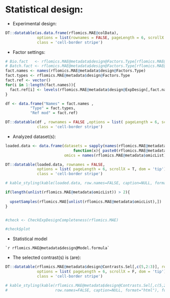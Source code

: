 <br>

# Statistical design:

* Experimental design:

<!-- ## Sample sheet overview -->

```r

DT::datatable(as.data.frame(rflomics.MAE@colData), 
              options = list(rownames = FALSE, pageLength = 6, scrollX = T, dom = 'tip'),
              class = 'cell-border stripe')

```

* Factor settings:

```r

# Bio.fact   <- rflomics.MAE@metadata$design@Factors.Type[rflomics.MAE@metadata$design@Factors.Type == "Bio"]
# Batch.fact <- rflomics.MAE@metadata$design@Factors.Type[rflomics.MAE@metadata$design@Factors.Type == "batch"]
fact.names <- names(rflomics.MAE@metadata$design@Factors.Type)
fact.types <- rflomics.MAE@metadata$design@Factors.Type
fact.ref <- vector()
for(i in 1:length(fact.names)){
  fact.ref[i] <- levels(rflomics.MAE@metadata$design@ExpDesign[,fact.names[i]])[1]
}

df <- data.frame("Names" = fact.names ,
           "Type" = fact.types,
           "Ref mod" = fact.ref)

DT::datatable(df , rownames = FALSE ,options = list( pageLength = 6, scrollX = F, dom = 'tip'),
              class = 'cell-border stripe')
```

<!-- * `r paste0("Biological factor : ",  paste0(names(Bio.fact), collapse = ", "))` -->
<!-- * `r paste0("Batch factor : ",  paste0(names(Batch.fact), collapse = ", "))` -->


* Analyzed dataset(s):

```r

loaded.data <- data.frame(datasets = sapply(names(rflomics.MAE@metadata$omicList), 
                              function(x){ paste0(rflomics.MAE@metadata$omicList[[x]], collapse = ", ") }), 
                          omics = names(rflomics.MAE@metadata$omicList)) %>% data.table::as.data.table()

DT::datatable(loaded.data, rownames = FALSE,
              options = list( pageLength = 6, scrollX = T, dom = 'tip'),
              class = 'cell-border stripe')

# kable_styling(kable(loaded.data, row.names=FALSE, caption=NULL, format="html"), font_size=12,full_width = F, position = "left")

```


```r


if(length(unlist(rflomics.MAE@metadata$omicList)) > 2){
  
  upsetSamples(rflomics.MAE[unlist(rflomics.MAE@metadata$omicList),])
}


#check <- CheckExpDesignCompleteness(rflomics.MAE)

#check$plot
```

* Statistical model

```
`r rflomics.MAE@metadata$design@Model.formula`
```

* The selected contrast(s) is (are):

```r

DT::datatable(rflomics.MAE@metadata$design@Contrasts.Sel[,c(5,2:3)], rownames = FALSE,
              options = list( pageLength = 6, scrollX = F, dom = 'tip'),
              class = 'cell-border stripe')

# kable_styling(kable(rflomics.MAE@metadata$design@Contrasts.Sel[,c(5,2:3)], 
#                     row.names=FALSE, caption=NULL, format="html"), font_size=12,full_width = F, position = "left")
```

